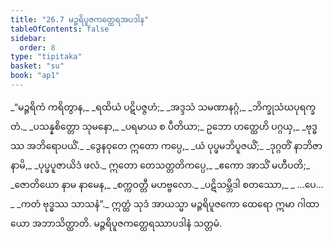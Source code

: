 ```yaml
---
title: "26.7 မဉ္ဇရိပူဇကတ္ထေရအပဒါန"
tableOfContents: false
sidebar:
  order: 8
type: "tipitaka"
basket: "su"
book: "ap1"
---
```



<DynamicBreadcrumb />

<Division number="23" book="ap1">

<Paragraph number="3128" type="verses" book="ap1">
_“မဉ္ဇရိကံ ကရိတွာန,_  
_ရထိယံ ပဋိပဇ္ဇဟံ;_  
_အဒ္ဒသံ သမဏာနဂ္ဂံ,_  
_ဘိက္ခုသံဃပုရက္ခတံ._  

</Paragraph>

</Division>
<Division number="24" book="ap1">

<Paragraph number="3129" type="verses" book="ap1">
_ပသန္နစိတ္တော သုမနော,_  
_ပရမာယ စ ပီတိယာ;_  
ဥဘော ဟတ္ထေဟိ ပဂ္ဂယှ,_  
_ဗုဒ္ဓဿ အဘိရောပယိံ._  

</Paragraph>

</Division>
<Division number="25" book="ap1">

<Paragraph number="3130" type="verses" book="ap1">
_ဒွေနဝုတေ ဣတော ကပ္ပေ,_  
_ယံ ပုပ္ဖမဘိပူဇယိံ;_  
_ဒုဂ္ဂတိံ နာဘိဇာနာမိ,_  
_ပုပ္ဖပူဇာယိဒံ ဖလံ._  

</Paragraph>

</Division>
<Division number="26" book="ap1">

<Paragraph number="3131" type="verses" book="ap1">
ဣတော တေသတ္တတိကပ္ပေ,_  
_ဧကော အာသိံ မဟီပတိ;_  
_ဇောတိယော နာမ နာမေန,_  
_စက္ကဝတ္တီ မဟဗ္ဗလော._  

</Paragraph>

</Division>
<Division number="27" book="ap1">

<Paragraph number="3132" type="verses" book="ap1">
_ပဋိသမ္ဘိဒါ စတဿော,_  
_ …ပေ… _  
_ကတံ ဗုဒ္ဓဿ သာသနံ”._  

</Paragraph>

<Paragraph number="3133" book="ap1">
ဣတ္ထံ သုဒံ အာယသ္မာ မဉ္ဇရိပူဇကော ထေရော ဣမာ ဂါထာယော အဘာသိတ္ထာတိ.

</Paragraph>
</Division>

<Paragraph number="3134" type="center" book="ap1">
မဉ္ဇရိပူဇကတ္ထေရဿာပဒါနံ သတ္တမံ.
</Paragraph>